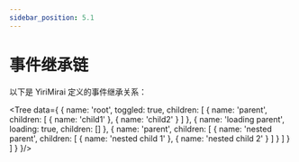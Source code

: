 ```yaml
---
sidebar_position: 5.1
---
```


# 事件继承链

以下是 YiriMirai 定义的事件继承关系：


<Tree data={
    {
        name: 'root',
        toggled: true,
        children: [
            {
                name: 'parent',
                children: [
                    { name: 'child1' },
                    { name: 'child2' }
                ]
            },
            {
                name: 'loading parent',
                loading: true,
                children: []
            },
            {
                name: 'parent',
                children: [
                    {
                        name: 'nested parent',
                        children: [
                            { name: 'nested child 1' },
                            { name: 'nested child 2' }
                        ]
                    }
                ]
            }
        ]
    }
}/>
